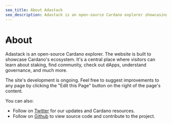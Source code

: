 ```yaml
---
seo_title: About Adastack
seo_description: Adastack is an open-source Cardano explorer showcasing the Cardano ecosystem. Find dApps, community, NFTs, staking, games, tools, and much more. 
---
```


# ₳bout

Adastack is an open-source Cardano explorer. The website is built to showcase Cardano's ecosystem. It's a central place where visitors can learn about staking, find community, check out dApps, understand governance, and much more.

The site's development is ongoing. Feel free to suggest improvements to any page by clicking the "Edit this Page" button on the right of the page's content.

You can also:

- Follow on [Twitter](https://twitter.com/adastackio) for our updates and Cardano resources.
- Follow on [Github](https://github.com/adastackio) to view source code and contribute to the project.

